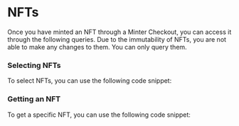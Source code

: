 
# NFTs

Once you have minted an NFT through a Minter Checkout, you can access it through the following queries. Due to the immutability of NFTs, you are not able to make any changes to them. You can only query them.

### Selecting NFTs

To select NFTs, you can use the following code snippet:

<Tabs>
<TabItem value="js" label="JavaScript">
<JsExample resource="MinterNft" method="select"/>
</TabItem>
<TabItem value="gql" label="GraphQL">
<GqlExample resource="MinterNft" method="select"/>
</TabItem>
</Tabs>

### Getting an NFT

To get a specific NFT, you can use the following code snippet:

<Tabs>
<TabItem value="js" label="JavaScript">
<JsExample resource="MinterNft" method="get"/>
</TabItem>
<TabItem value="gql" label="GraphQL">
<GqlExample resource="MinterNft" method="get"/>
</TabItem>

</Tabs>